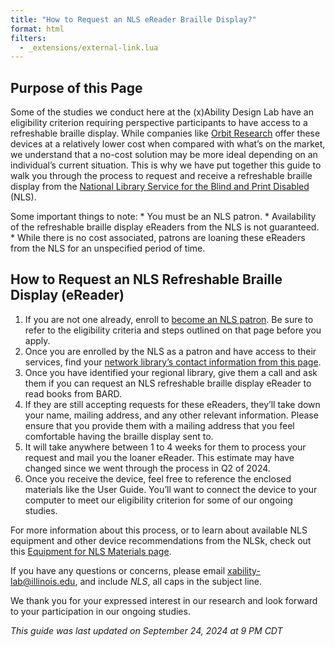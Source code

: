 ```yaml
---
title: "How to Request an NLS eReader Braille Display?"
format: html
filters:
  - _extensions/external-link.lua
---
```


## Purpose of this Page
Some of the studies we conduct here at the (x)Ability Design Lab have an eligibility criterion requiring perspective participants to have access to a refreshable braille display. While companies like [Orbit Research](https://www.orbitresearch.com/) offer these devices at a relatively lower cost when compared with what's on the market, we understand that a no-cost solution may be more ideal depending on an individual's current situation. This is why we have put together this guide to walk you through the process to request and receive a refreshable braille display from the [National Library Service for the Blind and Print Disabled](https://www.loc.gov/nls/) (NLS). 

Some important things to note:
* You must be an NLS patron.
* Availability of the refreshable braille display eReaders from the NLS is not guaranteed.
* While there is no cost associated, patrons are loaning these eReaders from the NLS for an unspecified period of time.

## How to Request an NLS Refreshable Braille Display (eReader)
1. If you are not one already, enroll to [become an NLS patron](https://www.loc.gov/nls/how-to-enroll/). Be sure to refer to the eligibility criteria and steps outlined on that page before you apply.
2. Once you are enrolled by the NLS as a patron and have access to their services, find your [network library's contact information from this page](https://www.loc.gov/nls/find-your-library/). 
3. Once you have identified your regional library, give them a call and ask them if you can request an NLS refreshable braille display eReader to read books from BARD.
4. If they are still accepting requests for these eReaders, they'll take down your name, mailing address, and any other relevant information. Please ensure that you provide them with a mailing address that you feel comfortable having the braille display sent to.
5. It will take anywhere between 1 to 4 weeks for them to process your request and mail you the loaner eReader. This estimate may have changed since we went through the process in Q2 of 2024.
6. Once you receive the device, feel free to reference the enclosed materials like the User Guide. You'll want to connect the device to your computer to meet our eligibility criterion for some of our ongoing studies.

For more information about this process, or to learn about available NLS equipment and other device recommendations from the NLSk, check out this [Equipment for NLS Materials page](https://www.loc.gov/nls/services-and-resources/equipment-for-nls-materials/).

If you have any questions or concerns, please email [xability-lab@illinois.edu](mailto:xability-lab@illinois.edu), and include *NLS*, all caps in the subject line.

We thank you for your expressed interest in our research and look forward to your participation in our ongoing studies.

*This guide was last updated on September 24, 2024 at 9 PM CDT*